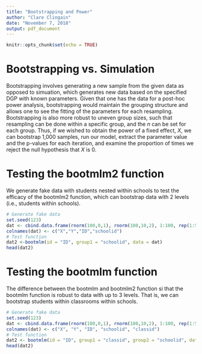 ```yaml
---
title: "Bootstrapping and Power"
author: "Clare Clingain"
date: "November 7, 2018"
output: pdf_document
---
```


```r
knitr::opts_chunk$set(echo = TRUE)
```

# Bootstrapping vs. Simulation

Bootstrapping involves generating a new sample from the given data as opposed to simuation, which generates new data based on the specified DGP with known parameters. Given that one has the data for a post-hoc power analysis, bootstrapping would maintain the grouping structure and allows one to see the fitting of the parameters for each resampling. Bootstrapping is also more robust to uneven group sizes, such that resampling can be done within a specific group, and the *n* can be set for each group. Thus, if we wished to obtain the power of a fixed effect, *X*, we can bootstrap 1,000 samples, run our model, extract the parameter value and the p-values for each iteration, and examine the proportion of times we reject the null hypothesis that *X* is 0. 

# Testing the bootmlm2 function

We generate fake data with students nested within schools to test the efficacy of the bootmlm2 function, which can bootstrap data with 2 levels (i.e., students within schools). 

```r
# Generate fake data
set.seed(123)
dat <- cbind.data.frame(rnorm(100,0,1), rnorm(100,10,2), 1:100, rep(1:5, 20))
colnames(dat) <- c("X","Y","ID","schoolid")
# Test function
dat2 <-bootmlm(id = "ID", group1 = "schoolid", data = dat)
head(dat2)
```

# Testing the bootmlm function

The difference between the bootmlm and bootmlm2 function si that the bootmlm function is robust to data with up to 3 levels. That is, we can bootstrap students within classrooms within schools. 

```r
# Generate fake data
set.seed(123)
dat <- cbind.data.frame(rnorm(100,0,1), rnorm(100,10,2), 1:100, rep(1:5, 20), sample(rep(1:10, 10),100,replace = F))
colnames(dat) <- c("X", "Y", "ID", "schoolid", "classid")
# Test function 
dat2 <- bootmlm(id = "ID", group1 = "classid", group2 = "schoolid", data = dat)
head(dat2)
```

